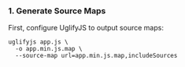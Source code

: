 <Include name="debug-id-requirement.mdx" />

### 1. Generate Source Maps

First, configure UglifyJS to output source maps:

```
uglifyjs app.js \
  -o app.min.js.map \
  --source-map url=app.min.js.map,includeSources
```

<Include name="sentry-cli-sourcemaps.mdx" />
